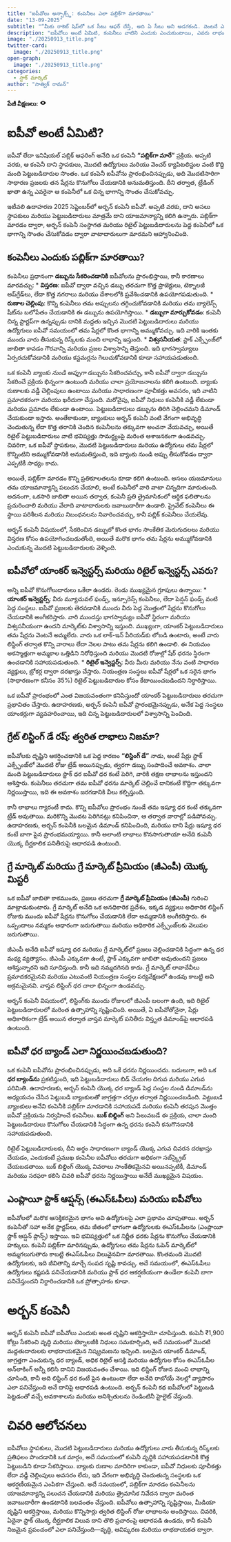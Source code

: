 ```yaml
---
title: "ఐపీవోలు అన్బాక్స్డ్: కంపెనీలు ఎలా పబ్లిక్‌గా మారతాయి"
date: "13-09-2025"
subtitle: "“మీకు రాకెట్ షిప్‌లో ఒక సీటు ఆఫర్ చేస్తే, అది ఏ సీటు అని అడగకండి. వెంటనే ఎక్కేయండి.” — షెరిల్ సాండ్బర్గ్, పెద్ద ప్రయాణాల్లో తొందరగా చేరడం గురించి"
description: "ఐపీవోలు అంటే ఏమిటి, కంపెనీలు వాటిని ఎందుకు ఎంచుకుంటాయి, ఎవరు లాభం పొందుతారు, లిస్టింగ్ రోజు లాభాలు ఎలా ఉంటాయి, మరియు గ్రే మార్కెట్ వెనుక ఉన్న నిజం గురించి ఒక గైడ్ — అర్బన్ కంపెనీ యొక్క బ్లాక్‌బస్టర్ 2025 ఐపీవోతో."
image: "./20250913_title.png"
twitter-card:
  image: "./20250913_title.png"
open-graph:
  image: "./20250913_title.png"
categories:
  - స్టాక్ మార్కెట్
author: "సాత్విక్ రామన్"
---
```


<p><b>పేజీ వీక్షణలు:</b> <svg xmlns="http://www.w3.org/2000/svg" width="1em" height="1em" viewBox="0 0 256 256"><path fill="currentColor" d="M247.31 124.76c-.35-.79-8.82-19.58-27.65-38.41C194.57 61.26 162.88 48 128 48S61.43 61.26 36.34 86.35C17.51 105.18 9 124 8.69 124.76a8 8 0 0 0 0 6.5c.35.79 8.82 19.57 27.65 38.4C61.43 194.74 93.12 208 128 208s66.57-13.26 91.66-38.34c18.83-18.83 27.3-37.61 27.65-38.4a8 8 0 0 0 0-6.5M128 168a40 40 0 1 1 40-40a40 40 0 0 1-40 40"/></svg> <span class="waline-pageview-count"></i><p>

# ఐపీవో అంటే ఏమిటి?
ఐపీవో లేదా ఇనిషియల్ పబ్లిక్ ఆఫరింగ్ అనేది ఒక కంపెనీ **“పబ్లిక్‌గా మారే”** ప్రక్రియ. అప్పటి వరకు, ఆ కంపెనీ దాని స్థాపకులు, మొదటి ఉద్యోగులు మరియు వెంచర్ క్యాపిటలిస్టుల వంటి కొద్ది మంది పెట్టుబడిదారుల సొంతం. ఒక కంపెనీ ఐపీవోను ప్రారంభించినప్పుడు, అది మొదటిసారిగా సాధారణ ప్రజలకు తన షేర్లను కొనుగోలు చేయడానికి అనుమతిస్తుంది. దీని తర్వాత, ట్రేడింగ్ ఖాతా ఉన్న ఎవరైనా ఆ కంపెనీలో ఒక చిన్న భాగాన్ని సొంతం చేసుకోవచ్చు.

ఇటీవలి ఉదాహరణ 2025 సెప్టెంబర్‌లో అర్బన్ కంపెనీ ఐపీవో. అప్పటి వరకు, దాని అసలు స్థాపకులు మరియు పెట్టుబడిదారులు మాత్రమే దాని యాజమాన్యాన్ని కలిగి ఉన్నారు. పబ్లిక్‌గా మారడం ద్వారా, అర్బన్ కంపెనీ సంస్థాగత మరియు రిటైల్ పెట్టుబడిదారులను పెద్ద కంపెనీలో ఒక భాగాన్ని సొంతం చేసుకోవడం ద్వారా వాటాదారులుగా మారమని ఆహ్వానించింది.

## కంపెనీలు ఎందుకు పబ్లిక్‌గా మారతాయి?
కంపెనీలు ప్రధానంగా **డబ్బును సేకరించడానికి** ఐపీవోలను ప్రారంభిస్తాయి, కానీ కారణాలు మారవచ్చు:
* **విస్తరణ**: ఐపీవో ద్వారా వచ్చిన డబ్బు తరచుగా కొత్త ప్రాజెక్టులు, టెక్నాలజీ అప్‌గ్రేడ్‌లు, లేదా కొత్త నగరాలు మరియు దేశాలలోకి ప్రవేశించడానికి ఉపయోగపడుతుంది.
* **రుణాల చెల్లింపు**: కొన్ని కంపెనీలు తమ అప్పులను తగ్గించుకోవడానికి మరియు తమ బ్యాలెన్స్ షీట్‌ను బలోపేతం చేయడానికి ఈ డబ్బును ఉపయోగిస్తాయి.
* **డబ్బుగా మార్చుకోవడం**: కంపెనీ చిన్న స్టార్టప్‌గా ఉన్నప్పుడు దానికి మద్దతు ఇచ్చిన మొదటి పెట్టుబడిదారులు మరియు ఉద్యోగులు ఐపీవో సమయంలో తమ షేర్లలో కొంత భాగాన్ని అమ్ముకోవచ్చు. ఇది వారికి ఇంతకు ముందు వారు తీసుకున్న రిస్క్‌లకు మంచి లాభాన్ని ఇస్తుంది.
* **విశ్వసనీయత**: స్టాక్ ఎక్స్ఛేంజ్‌లో జాబితా కావడం గౌరవాన్ని మరియు ప్రజల విశ్వాసాన్ని తెస్తుంది. ఇది భాగస్వామ్యాలు ఏర్పరచుకోవడానికి మరియు కస్టమర్లను గెలుచుకోవడానికి కూడా సహాయపడుతుంది.

ఒక కంపెనీ *బ్యాంకు నుండి అప్పుగా* డబ్బును సేకరించవచ్చు, కానీ ఐపీవో ద్వారా డబ్బును సేకరించే ప్రక్రియ భిన్నంగా ఉంటుంది మరియు చాలా ప్రయోజనాలను కలిగి ఉంటుంది. బ్యాంకు రుణాలకు వడ్డీ చెల్లింపులు ఉంటాయి మరియు సాధారణంగా పూచీకత్తు అవసరం, ఇది వాటిని ప్రమాదకరంగా మరియు ఖరీదుగా చేస్తుంది. మరోవైపు, ఐపీవో నిధులు కంపెనీకి వడ్డీ లేకుండా మరియు ప్రమాదం లేకుండా ఉంటాయి. పెట్టుబడిదారులు డబ్బును తిరిగి చెల్లించమని డిమాండ్ చేయకుండా ఇస్తారు. అంతేకాకుండా, బ్యాంకులు అర్బన్ కంపెనీ వంటి వేగంగా అభివృద్ధి చెందుతున్న లేదా కొత్త తరానికి చెందిన కంపెనీలను తక్కువగా అంచనా వేయవచ్చు, అయితే రిటైల్ పెట్టుబడిదారులు వాటి భవిష్యత్తు సామర్థ్యంపై మరింత ఆశాజనకంగా ఉండవచ్చు. చివరిగా, ఒక ఐపీవో స్థాపకులు, మొదటి పెట్టుబడిదారులు మరియు ఉద్యోగులు తమ షేర్లలో కొన్నింటిని అమ్ముకోవడానికి అనుమతిస్తుంది, ఇది బ్యాంకు నుండి అప్పు తీసుకోవడం ద్వారా ఎప్పటికీ సాధ్యం కాదు.

అయితే, పబ్లిక్‌గా మారడం కొన్ని ప్రతికూలతలను కూడా కలిగి ఉంటుంది. అసలు యజమానులు తమ యాజమాన్యాన్ని పలుచన చేయాలి, అంటే కంపెనీలో వారి వాటా చిన్నదిగా మారుతుంది. అదనంగా, ఒకసారి జాబితా అయిన తర్వాత, కంపెనీ ప్రతి త్రైమాసికంలో ఆర్థిక ఫలితాలను ప్రచురించాలి మరియు వేలాది వాటాదారులకు జవాబుదారీగా ఉండాలి. ప్రైవేట్ కంపెనీలు ఈ స్థాయి పరిశీలన మరియు నిబంధనలను నివారించవచ్చు, కానీ పబ్లిక్ కంపెనీలు చేయలేవు.

అర్బన్ కంపెనీ విషయంలో, సేకరించిన డబ్బులో కొంత భాగం సాంకేతిక మెరుగుదలలు మరియు విస్తరణ కోసం ఉపయోగించబడుతోంది, అయితే మరొక భాగం తమ షేర్లను అమ్ముకోవడానికి ఎంచుకున్న మొదటి పెట్టుబడిదారులకు వెళ్ళింది.

## ఐపీవోలో యాంకర్ ఇన్వెస్టర్స్ మరియు రిటైల్ ఇన్వెస్టర్స్ ఎవరు?
అన్ని ఐపీవో కొనుగోలుదారులు ఒకేలా ఉండరు. రెండు ముఖ్యమైన గ్రూపులు ఉన్నాయి:
* **యాంకర్ ఇన్వెస్టర్స్**: వీరు మ్యూచువల్ ఫండ్స్, ఇన్సూరెన్స్ కంపెనీలు, లేదా పెన్షన్ ఫండ్స్ వంటి పెద్ద సంస్థలు. ఐపీవో ప్రజలకు తెరవడానికి ముందు వీరు పెద్ద మొత్తంలో షేర్లను కొనుగోలు చేయడానికి అంగీకరిస్తారు. వారి ముందస్తు భాగస్వామ్యం ఐపీవో స్థిరంగా మరియు విశ్వసనీయంగా ఉందని మార్కెట్‌కు విశ్వాసాన్ని ఇస్తుంది. ముఖ్యంగా, యాంకర్ పెట్టుబడిదారులు తమ షేర్లను వెంటనే అమ్మలేరు. వారు ఒక లాక్-ఇన్ పీరియడ్‌కు లోబడి ఉంటారు, అంటే వారు లిస్టింగ్ తర్వాత కొన్ని వారాలు లేదా నెలల పాటు తమ షేర్లను కలిగి ఉండాలి. ఈ నియమం అకస్మాత్తుగా అమ్మకాల ఒత్తిడిని నిరోధిస్తుంది మరియు మొదటి రోజుల్లో షేర్ ధరను స్థిరంగా ఉంచడానికి సహాయపడుతుంది.
* **రిటైల్ ఇన్వెస్టర్స్**: వీరు మీరు మరియు నేను వంటి సాధారణ వ్యక్తులు, బ్రోకర్ల ద్వారా దరఖాస్తు చేస్తారు. నియంత్రణ సంస్థలు ఐపీవో షేర్లలో ఒక సరైన భాగం (సాధారణంగా కనీసం 35%) రిటైల్ పెట్టుబడిదారుల కోసం కేటాయించబడిందని నిర్ధారిస్తాయి.

ఒక ఐపీవో ప్రారంభంలో ఎంత విజయవంతంగా కనిపిస్తుందో యాంకర్ పెట్టుబడిదారులు తరచుగా ప్రభావితం చేస్తారు. ఉదాహరణకు, అర్బన్ కంపెనీ ఐపీవో ప్రారంభమైనప్పుడు, అనేక పెద్ద సంస్థలు యాంకర్లుగా వ్యవహరించాయి, ఇది చిన్న పెట్టుబడిదారులలో విశ్వాసాన్ని పెంచింది.

## గ్రేట్ లిస్టింగ్ డే రష్: త్వరిత లాభాలు నిజమా?
ఐపీవోలకు దృష్టిని ఆకర్షించడానికి ఒక పెద్ద కారణం **“లిస్టింగ్ డే”** నాడు, అంటే షేర్లు స్టాక్ ఎక్స్ఛేంజ్‌లో మొదటి రోజు ట్రేడ్ అయినప్పుడు, త్వరగా డబ్బు సంపాదించే అవకాశం. చాలా మంది పెట్టుబడిదారులు స్టాక్ ధర ఐపీవో ధర కంటే పెరిగి, వారికి తక్షణ లాభాలను ఇస్తుందని ఆశిస్తారు. కంపెనీలు తరచుగా తమ ఐపీవో ధరను మార్కెట్ చెల్లించే దానికంటే కొద్దిగా తక్కువగా నిర్ణయిస్తాయి, ఇది ఈ అవకాశం జరగడానికి వీలు కల్పిస్తుంది.

కానీ లాభాలు గ్యారంటీ కాదు. కొన్ని ఐపీవోలు ప్రారంభం నుండే తమ ఇష్యూ ధర కంటే తక్కువగా ట్రేడ్ అవుతాయి. మరికొన్ని మొదట పెరిగినట్లు కనిపించినా, ఆ తర్వాత వారాల్లో పడిపోవచ్చు. ఉదాహరణకు, అర్బన్ కంపెనీకి బలమైన డిమాండ్ కనిపించింది, మరియు దాని షేర్లు ఇష్యూ ధర కంటే బాగా పైన ప్రారంభమయ్యాయి. కానీ అలాంటి లాభాలు కొనసాగుతాయా అనేది కంపెనీ యొక్క దీర్ఘకాలిక పనితీరుపై ఆధారపడి ఉంటుంది.

## గ్రే మార్కెట్ మరియు గ్రే మార్కెట్ ప్రీమియం (జీఎంపీ) యొక్క మిస్టరీ
ఒక ఐపీవో జాబితా కాకముందు, ప్రజలు తరచుగా **గ్రే మార్కెట్ ప్రీమియం (జీఎంపీ)** గురించి మాట్లాడుకుంటారు. గ్రే మార్కెట్ అనేది ఒక అనధికారిక ప్రదేశం, ఇక్కడ వ్యక్తులు అధికారిక లిస్టింగ్ రోజుకు ముందు ఐపీవో షేర్లను కొనుగోలు చేయడానికి లేదా అమ్మడానికి అంగీకరిస్తారు. ఈ ఒప్పందాలు నమ్మకం ఆధారంగా జరుగుతాయి మరియు అధికారిక ఎక్స్ఛేంజ్‌లకు వెలుపల జరుగుతాయి.

జీఎంపీ అనేది ఐపీవో ఇష్యూ ధర మరియు గ్రే మార్కెట్‌లో ప్రజలు చెల్లించడానికి సిద్ధంగా ఉన్న ధర మధ్య వ్యత్యాసం. జీఎంపీ ఎక్కువగా ఉంటే, స్టాక్ ఎక్కువగా జాబితా అవుతుందని ప్రజలు ఆశిస్తున్నారని ఇది సూచిస్తుంది. కానీ ఇది నమ్మదగినది కాదు. గ్రే మార్కెట్ లావాదేవీలు ప్రమాదకరమైనవి మరియు ఎటువంటి నియంత్రణ సంస్థల పర్యవేక్షణలో ఉండవు కాబట్టి అవి అక్రమమైనవి. వాస్తవ లిస్టింగ్ ధర చాలా భిన్నంగా ఉండవచ్చు.

అర్బన్ కంపెనీ విషయంలో, లిస్టింగ్‌కు ముందు రోజులలో జీఎంపీ బలంగా ఉంది, ఇది రిటైల్ పెట్టుబడిదారులలో మరింత ఉత్సాహాన్ని సృష్టించింది. అయితే, ఏ ఐపీవోతోనైనా, షేర్లు అధికారికంగా ట్రేడ్ అయిన తర్వాత వాస్తవ మార్కెట్ పనితీరు విస్తృత డిమాండ్‌పై ఆధారపడి ఉంటుంది.

## ఐపీవో ధర బ్యాండ్ ఎలా నిర్ణయించబడుతుంది?
ఒక కంపెనీ ఐపీవోను ప్రారంభించినప్పుడు, అది ఒకే ధరను నిర్ణయించదు. బదులుగా, అది ఒక **ధర బ్యాండ్‌ను** ప్రకటిస్తుంది, ఇది పెట్టుబడిదారులు బిడ్ చేయగల దిగువ మరియు ఎగువ పరిమితి. ఉదాహరణకు, అర్బన్ కంపెనీ యొక్క ధర బ్యాండ్ పెద్ద సంస్థల నుండి డిమాండ్‌ను అధ్యయనం చేసిన పెట్టుబడి బ్యాంకులతో జాగ్రత్తగా చర్చల తర్వాత నిర్ణయించబడింది. *పెట్టుబడి బ్యాంకులు* అనేవి కంపెనీకి పబ్లిక్‌గా మారడానికి సహాయపడే మరియు కంపెనీ తరపున మొత్తం ఐపీవో ప్రక్రియను నిర్వహించే కంపెనీలు. **బుక్ బిల్డింగ్** అని పిలువబడే ఈ ప్రక్రియ, చాలా మంది పెట్టుబడిదారులు కొనుగోలు చేయడానికి సిద్ధంగా ఉన్న ధరను కంపెనీ కనుగొనడానికి సహాయపడుతుంది.

రిటైల్ పెట్టుబడిదారులకు, దీని అర్థం సాధారణంగా బ్యాండ్ యొక్క ఎగువ చివరన దరఖాస్తు చేయడం, ఎందుకంటే ప్రముఖ కంపెనీల ఐపీవోలు తరచుగా అధికంగా సబ్‌స్క్రైబ్ చేయబడతాయి. బుక్ బిల్డింగ్ యొక్క వివరాలు సాంకేతికమైనవి అయినప్పటికీ, డిమాండ్ మరియు సరఫరా కలిసి చివరి ఐపీవో ధరను నిర్ణయిస్తాయి అనేదే ముఖ్యమైన విషయం.

## ఎంప్లాయీ స్టాక్ ఆప్షన్స్ (ఈఎస్‌ఓపీలు) మరియు ఐపీవోలు
ఐపీవోలలో మరొక ఆసక్తికరమైన భాగం అవి ఉద్యోగులపై ఎలా ప్రభావం చూపుతాయి. అర్బన్ కంపెనీతో సహా అనేక స్టార్టప్‌లు, తమ జీతంలో భాగంగా ఉద్యోగులకు ఈఎస్‌ఓపీలను (ఎంప్లాయీ స్టాక్ ఆప్షన్ ప్లాన్స్) ఇస్తాయి. ఇవి భవిష్యత్తులో ఒక నిర్ణీత ధరకు షేర్లను కొనుగోలు చేయడానికి హక్కులు. కంపెనీ పబ్లిక్‌గా మారినప్పుడు, ఉద్యోగులు తమ షేర్లను ఓపెన్ మార్కెట్‌లో అమ్మగలుగుతారు కాబట్టి ఈఎస్‌ఓపీలు విలువైనవిగా మారతాయి. కొంతమంది మొదటి ఉద్యోగులకు, ఇది జీవితాన్ని మార్చే సంపద సృష్టి కావచ్చు. అదే సమయంలో, ఈఎస్‌ఓపీలు ఉద్యోగులు కష్టపడి పనిచేయడానికి మరియు స్టాక్ ధర ఆకర్షణీయంగా ఉండేలా కంపెనీ బాగా పనిచేస్తుందని నిర్ధారించడానికి ఒక ప్రోత్సాహకం కూడా.

# అర్బన్ కంపెనీ
అర్బన్ కంపెనీ ఐపీవో ఐపీవోలు ఎందుకు అంత దృష్టిని ఆకర్షిస్తాయో చూపిస్తుంది. కంపెనీ ₹1,900 కోట్లు సేకరించి వృద్ధి మరియు టెక్నాలజీకి నిధులు సమకూర్చింది, అదే సమయంలో మొదటి మద్దతుదారులకు లాభదాయకమైన నిష్క్రమణను ఇచ్చింది. బలమైన యాంకర్ డిమాండ్, జాగ్రత్తగా ఎంచుకున్న ధర బ్యాండ్, అధిక రిటైల్ ఆసక్తి మరియు ఉద్యోగుల కోసం ఈఎస్‌ఓపీల అన్‌లాకింగ్ అన్నీ కలిసి దానిని విజయవంతం చేశాయి. ఇది లిస్టింగ్ రోజున మంచి లాభాన్ని చూసింది, కానీ అది లిస్టింగ్ ధర కంటే పైన ఉంటుందా లేదా అనేది రాబోయే నెలల్లో వ్యాపారం ఎలా పనిచేస్తుంది అనే దానిపై ఆధారపడి ఉంటుంది. అర్బన్ కంపెనీ కథ ఐపీవోలలో పెట్టుబడి పెట్టడంతో వచ్చే అవకాశాలను మరియు అనిశ్చితులను రెండింటినీ హైలైట్ చేస్తుంది.

# చివరి ఆలోచనలు
ఐపీవోలు స్థాపకులు, మొదటి పెట్టుబడిదారులు మరియు ఉద్యోగులు వారు తీసుకున్న రిస్క్‌లకు ప్రతిఫలం పొందడానికి ఒక మార్గం, అదే సమయంలో కంపెనీ వృద్ధికి సహాయపడటానికి కొత్త పెట్టుబడిని కూడా సేకరిస్తాయి. బ్యాంకు రుణాల మాదిరిగా కాకుండా, ఐపీవో నిధులకు పూచీకత్తు లేదా వడ్డీ చెల్లింపులు అవసరం లేదు, ఇది వేగంగా అభివృద్ధి చెందుతున్న సంస్థలకు ఒక ఆకర్షణీయమైన ఎంపికగా చేస్తుంది. అదే సమయంలో, పబ్లిక్‌గా మారడం కంపెనీలను యాజమాన్యాన్ని పలుచన చేయడానికి మరియు త్రైమాసిక నివేదన ద్వారా మరింత జవాబుదారీగా ఉండటానికి బలవంతం చేస్తుంది. ఐపీవోలు ఉత్సాహాన్ని సృష్టిస్తాయి, మీడియా దృష్టిని ఆకర్షిస్తాయి, మరియు కొన్నిసార్లు త్వరిత లిస్టింగ్ రోజు లాభాలను అందిస్తాయి. చివరికి, ఏదైనా స్టాక్ యొక్క దీర్ఘకాలిక విలువ దాని తొలి ప్రచారంపై ఆధారపడి ఉండదు, కానీ కంపెనీ నిజమైన ప్రపంచంలో ఎలా పనిచేస్తుంది—వృద్ధి, ఆవిష్కరణ మరియు లాభదాయకత ద్వారా.